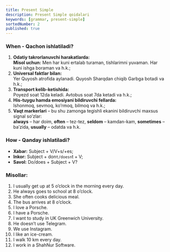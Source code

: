 ```yaml
---
title: Present Simple
description: Present Simple qoidalari
keywords: [grammar, present-simple]
sortedNumber: 2
published: true
---
```


### When - Qachon ishlatiladi?


1. **Odatiy takrorlanuvchi harakatlarda:**  
   **Misol uchun:** Men har kuni ertalab turaman, tishlarimni yuvaman. Har kuni ishga boraman va h.k.;
2. **Universal faktlar bilan:**  
   Yer Quyosh atrofida aylanadi. Quyosh Sharqdan chiqib Garbga botadi va h.k.;
3. **Transport kelib-ketishida:**  
   Poyezd soat 12da keladi. Avtobus soat 7da ketadi va h.k.;
4. **His-tuygu hamda emosiyani bildiruvchi fellarda:**  
   Ishonmoq, sevmoq, ko’rmoq, bilmoq va h.k.;
5. **Vaqt markerlari** – bu shu zamonga tegishli ekanini bildiruvchi maxsus signal so’zlar:  
   **always** – har doim, **often** – tez-tez, **seldom** – kamdan-kam, **sometimes** – ba’zida, **usually** – odatda va h.k.

### How - Qanday ishlatiladi?

- **Xabar:** Subject + V/V+s/+es;
- **Inkor:** Subject + don`t/doesn`t + V;
- **Savol:** Do/does + Subject + V?

### Misollar:

1. I usually get up at 5 o’clock in the morning every day.
2. He always goes to school at 8 o’clock.
3. She often cooks delicious meal.
4. The bus arrives at 8 o’clock.
5. I love a Porsche.
6. I have a Porsche.
7. I want to study in UK Greenwich University.
8. He doesn’t use Telegram.
9. We use Instagram.
10. I like an ice-cream.
11. I walk 10 km every day.
12. I work in a ShahNur Software.
